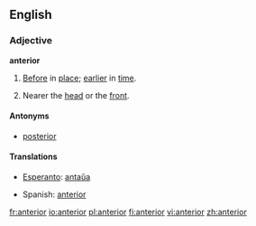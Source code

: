 ==English==

===Adjective===
'''anterior'''

# [[before|Before]] in [[place]]; [[earlier]] in [[time]].
# {{anatomy}} Nearer the [[head]] or the [[front]].

====Antonyms====
*[[posterior]]

====Translations====
{{top}}
*[[Esperanto]]: [[antaŭa]]
{{mid}}
*Spanish: [[anterior]]
{{bottom}}

[[fr:anterior]]
[[io:anterior]]
[[pl:anterior]]
[[fi:anterior]]
[[vi:anterior]]
[[zh:anterior]]